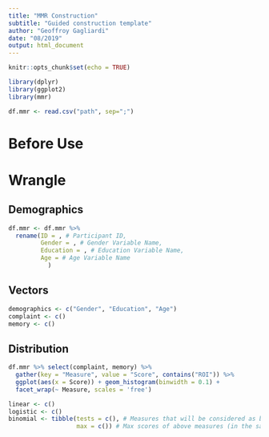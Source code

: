 ```yaml
---
title: "MMR Construction"
subtitle: "Guided construction template"
author: "Geoffroy Gagliardi"
date: "08/2019"
output: html_document
---
```


```r
knitr::opts_chunk$set(echo = TRUE)
```

```r
library(dplyr)
library(ggplot2)
library(mmr)
```

```r
df.mmr <- read.csv("path", sep=";")
```

# Before Use

# Wrangle

## Demographics

```r
df.mmr <- df.mmr %>%
  rename(ID = , # Participant ID,
         Gender = , # Gender Variable Name,
         Education = , # Education Variable Name, 
         Age = # Age Variable Name
           )
```

## Vectors

```r
demographics <- c("Gender", "Education", "Age")
complaint <- c()
memory <- c()
```

## Distribution

```r
df.mmr %>% select(complaint, memory) %>%
  gather(key = "Measure", value = "Score", contains("ROI")) %>%
  ggplot(aes(x = Score)) + geom_histogram(binwidth = 0.1) +
  facet_wrap(~ Measure, scales = 'free')
```

```r
linear <- c()
logistic <- c()
binomial <- tibble(tests = c(), # Measures that will be considered as binomial
                   max = c()) # Max scores of above measures (in the same order)
```


